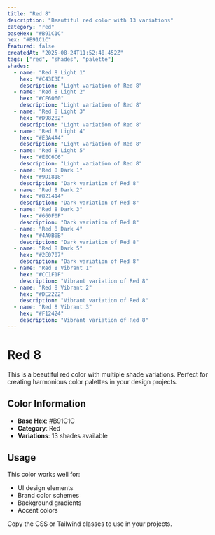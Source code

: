 ```yaml
---
title: "Red 8"
description: "Beautiful red color with 13 variations"
category: "red"
baseHex: "#B91C1C"
hex: "#B91C1C"
featured: false
createdAt: "2025-08-24T11:52:40.452Z"
tags: ["red", "shades", "palette"]
shades:
  - name: "Red 8 Light 1"
    hex: "#C43E3E"
    description: "Light variation of Red 8"
  - name: "Red 8 Light 2"
    hex: "#CE6060"
    description: "Light variation of Red 8"
  - name: "Red 8 Light 3"
    hex: "#D98282"
    description: "Light variation of Red 8"
  - name: "Red 8 Light 4"
    hex: "#E3A4A4"
    description: "Light variation of Red 8"
  - name: "Red 8 Light 5"
    hex: "#EEC6C6"
    description: "Light variation of Red 8"
  - name: "Red 8 Dark 1"
    hex: "#9D1818"
    description: "Dark variation of Red 8"
  - name: "Red 8 Dark 2"
    hex: "#821414"
    description: "Dark variation of Red 8"
  - name: "Red 8 Dark 3"
    hex: "#660F0F"
    description: "Dark variation of Red 8"
  - name: "Red 8 Dark 4"
    hex: "#4A0B0B"
    description: "Dark variation of Red 8"
  - name: "Red 8 Dark 5"
    hex: "#2E0707"
    description: "Dark variation of Red 8"
  - name: "Red 8 Vibrant 1"
    hex: "#CC1F1F"
    description: "Vibrant variation of Red 8"
  - name: "Red 8 Vibrant 2"
    hex: "#DE2222"
    description: "Vibrant variation of Red 8"
  - name: "Red 8 Vibrant 3"
    hex: "#F12424"
    description: "Vibrant variation of Red 8"
---
```


# Red 8

This is a beautiful red color with multiple shade variations. Perfect for creating harmonious color palettes in your design projects.

## Color Information

- **Base Hex**: #B91C1C
- **Category**: Red
- **Variations**: 13 shades available

## Usage

This color works well for:
- UI design elements
- Brand color schemes  
- Background gradients
- Accent colors

Copy the CSS or Tailwind classes to use in your projects.
